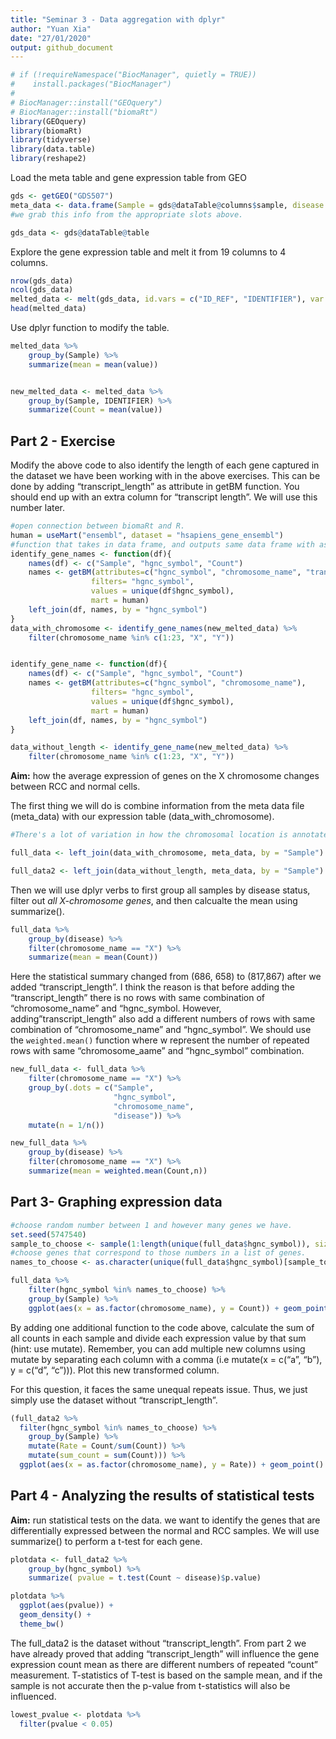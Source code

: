 ```yaml
---
title: "Seminar 3 - Data aggregation with dplyr"
author: "Yuan Xia"
date: "27/01/2020"
output: github_document
---
```


```r
# if (!requireNamespace("BiocManager", quietly = TRUE))
#    install.packages("BiocManager")
# 
# BiocManager::install("GEOquery")
# BiocManager::install("biomaRt")
library(GEOquery)
library(biomaRt)
library(tidyverse)
library(data.table)
library(reshape2)
```

Load the meta table and gene expression table from GEO
```r
gds <- getGEO("GDS507")
meta_data <- data.frame(Sample = gds@dataTable@columns$sample, disease = gds@dataTable@columns$disease.state)
#we grab this info from the appropriate slots above. 

gds_data <- gds@dataTable@table
```

Explore the gene expression table and melt it from 19 columns to 4 columns.
```r
nrow(gds_data)
ncol(gds_data)
melted_data <- melt(gds_data, id.vars = c("ID_REF", "IDENTIFIER"), var = "Sample")
head(melted_data)
```

Use dplyr function to modify the table.
```r
melted_data %>% 
    group_by(Sample) %>% 
    summarize(mean = mean(value))


new_melted_data <- melted_data %>% 
    group_by(Sample, IDENTIFIER) %>% 
    summarize(Count = mean(value))
```


## Part 2 - Exercise
Modify the above code to also identify the length of each gene captured in the dataset we have been working with in the above exercises. This can be done by adding “transcript_length” as attribute in getBM function. You should end up with an extra column for “transcript length”. We will use this number later.
```r
#open connection between biomaRt and R. 
human = useMart("ensembl", dataset = "hsapiens_gene_ensembl")
#function that takes in data frame, and outputs same data frame with associated chromosome annotations.
identify_gene_names <- function(df){
    names(df) <- c("Sample", "hgnc_symbol", "Count")
    names <- getBM(attributes=c("hgnc_symbol", "chromosome_name", "transcript_length"),
                  filters= "hgnc_symbol", 
                  values = unique(df$hgnc_symbol), 
                  mart = human)
    left_join(df, names, by = "hgnc_symbol")
}
data_with_chromosome <- identify_gene_names(new_melted_data) %>% 
    filter(chromosome_name %in% c(1:23, "X", "Y"))


identify_gene_name <- function(df){
    names(df) <- c("Sample", "hgnc_symbol", "Count")
    names <- getBM(attributes=c("hgnc_symbol", "chromosome_name"),
                  filters= "hgnc_symbol", 
                  values = unique(df$hgnc_symbol), 
                  mart = human)
    left_join(df, names, by = "hgnc_symbol")
}

data_without_length <- identify_gene_name(new_melted_data) %>% 
    filter(chromosome_name %in% c(1:23, "X", "Y"))
```

**Aim:** how the average expression of genes on the X chromosome changes between RCC and normal cells.

The first thing we will do is combine information from the meta data file (meta_data) with our expression table (data_with_chromosome). 
```r
#There's a lot of variation in how the chromosomal location is annotated. To simplify things, let's filter out all genes with annotations that are not numeric numbers between 1 and 23, X or Y. 

full_data <- left_join(data_with_chromosome, meta_data, by = "Sample")

full_data2 <- left_join(data_without_length, meta_data, by = "Sample")
```

Then we will use dplyr verbs to first group all samples by disease status, filter out *all X-chromosome genes*, and then calcualte the mean using summarize().
```r
full_data %>% 
    group_by(disease) %>% 
    filter(chromosome_name == "X") %>% 
    summarize(mean = mean(Count))
```
Here the statistical summary changed from (686, 658) to (817,867) after we added "transcript_length". I think the reason is that before adding the "transcript_length" there is no rows with same combination of "chromosome_name" and "hgnc_symbol. However, adding "transcript_length" also add a different numbers of rows with same combination of "chromosome_name" and "hgnc_symbol". We should use the `weighted.mean()` function where w represent the number of repeated rows with same "chromosome_aame" and "hgnc_symbol" combination.
```r
new_full_data <- full_data %>% 
    filter(chromosome_name == "X") %>% 
    group_by(.dots = c("Sample", 
                       "hgnc_symbol",
                       "chromosome_name",
                       "disease")) %>%
    mutate(n = 1/n())

new_full_data %>% 
    group_by(disease) %>% 
    filter(chromosome_name == "X") %>% 
    summarize(mean = weighted.mean(Count,n))
```

## Part 3- Graphing expression data
```r
#choose random number between 1 and however many genes we have. 
set.seed(5747540)
sample_to_choose <- sample(1:length(unique(full_data$hgnc_symbol)), size = 100)
#choose genes that correspond to those numbers in a list of genes. 
names_to_choose <- as.character(unique(full_data$hgnc_symbol)[sample_to_choose])

full_data %>% 
    filter(hgnc_symbol %in% names_to_choose) %>% 
    group_by(Sample) %>% 
    ggplot(aes(x = as.factor(chromosome_name), y = Count)) + geom_point()
```

By adding one additional function to the code above, calculate the sum of all counts in each sample and divide each expression value by that sum (hint: use mutate). Remember, you can add multiple new columns using mutate by separating each column with a comma (i.e mutate(x = c(“a”, “b”), y = c(“d”, “c”))). Plot this new transformed column.

For this question, it faces the same unequal repeats issue. Thus, we just simply use the dataset without "transcript_length".
```r
(full_data2 %>% 
  filter(hgnc_symbol %in% names_to_choose) %>% 
    group_by(Sample) %>% 
    mutate(Rate = Count/sum(Count)) %>% 
    mutate(sum_count = sum(Count))) %>% 
  ggplot(aes(x = as.factor(chromosome_name), y = Rate)) + geom_point()
```

## Part 4 - Analyzing the results of statistical tests
**Aim:** run statistical tests on the data. we want to identify the genes that are differentially expressed between the normal and RCC samples. We will use summarize() to perform a t-test for each gene.
```r
plotdata <- full_data2 %>% 
    group_by(hgnc_symbol) %>% 
    summarize( pvalue = t.test(Count ~ disease)$p.value)

plotdata %>% 
  ggplot(aes(pvalue)) +
  geom_density() +
  theme_bw()
```

The full_data2 is the dataset without "transcript_length". From part 2 we have already proved that adding "transcript_length" will influence the gene expression count mean as there are different numbers of repeated "count" measurement. T-statistics of T-test is based on the sample mean, and if the sample is not accurate then the p-value from t-statistics will also be influenced.

```r
lowest_pvalue <- plotdata %>% 
  filter(pvalue < 0.05)
```

 